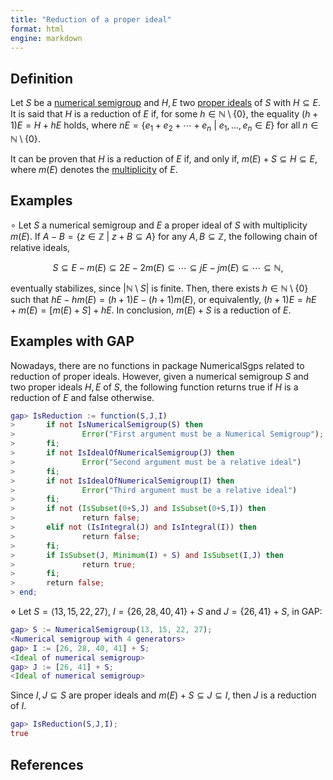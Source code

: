 ```yaml
---
title: "Reduction of a proper ideal"
format: html
engine: markdown
---
```


## Definition

Let $S$ be a [numerical semigroup](../Basic-concepts/Numerical-semigroup.qmd) and $H,E$ two [proper ideals](Proper-ideal.qmd) of $S$ with $H \subseteq E$. It is said that $H$ is a reduction of $E$ if, for some $h \in \mathbb{N} \setminus \{0\}$, the equality $(h+1)E = H + hE$ holds, where $nE = \{e_1 + e_2 + \cdots + e_n ~ | ~ e_1, \ldots, e_n \in E\}$ for all $n \in \mathbb{N} \setminus \{0\}$.

It can be proven that $H$ is a reduction of $E$ if, and only if, $m(E) + S \subseteq H \subseteq E$, where $m(E)$ denotes the [multiplicity](Multiplicity-ideal.qmd) of $E$.

## Examples

$\circ$ Let $S$ a numerical semigroup and $E$ a proper ideal of $S$ with multiplicity $m(E)$. If $A - B = \{z \in \mathbb{Z} ~ | ~ z + B \subseteq A\}$ for any $A,B \subseteq \mathbb{Z}$, the following chain of relative ideals,

$$
S \subseteq E - m(E) \subseteq 2E - 2m(E) \subseteq \cdots \subseteq jE - jm(E) \subseteq \cdots \subseteq \mathbb{N},
$$

eventually stabilizes, since $|\mathbb{N} \setminus S|$ is finite. Then, there exists $h \in \mathbb{N} \setminus \{0\}$ such that $hE - hm(E) = (h+1)E - (h+1)m(E)$, or equivalently, $(h+1)E = hE + m(E) = [m(E) + S] + hE$. In conclusion, $m(E) + S$ is a reduction of $E$.

## Examples with GAP

Nowadays, there are no functions in package NumericalSgps related to reduction of proper ideals. However, given a numerical semigroup $S$ and two proper ideals $H,E$ of $S$, the following function returns true if $H$ is a reduction of $E$ and false otherwise.

``` gap
gap> IsReduction := function(S,J,I)
>       if not IsNumericalSemigroup(S) then
>               Error("First argument must be a Numerical Semigroup");
>       fi;
>       if not IsIdealOfNumericalSemigroup(J) then
>               Error("Second argument must be a relative ideal")
>       fi;
>       if not IsIdealOfNumericalSemigroup(I) then
>               Error("Third argument must be a relative ideal")
>       fi;
>       if not (IsSubset(0+S,J) and IsSubset(0+S,I)) then
>               return false;
>       elif not (IsIntegral(J) and IsIntegral(I)) then
>               return false;
>       fi;
>       if IsSubset(J, Minimum(I) + S) and IsSubset(I,J) then
>               return true;
>       fi;
>       return false;
> end;
```

$\diamond$ Let $S = \langle 13, 15, 22, 27 \rangle$, $I = \{26, 28, 40, 41\} + S$ and $J = \{26, 41\} + S$, in GAP:

``` gap
gap> S := NumericalSemigroup(13, 15, 22, 27);
<Numerical semigroup with 4 generators>
gap> I := [26, 28, 40, 41] + S;
<Ideal of numerical semigroup>
gap> J := [26, 41] + S;
<Ideal of numerical semigroup>
```

Since $I,J \subseteq S$ are proper ideals and $m(E) + S \subseteq J \subseteq I$, then $J$ is a reduction of $I$.

``` gap
gap> IsReduction(S,J,I);
true
```

## References

<!-- https://docs.gap-system.org/doc/tut/chap0_mj.html -->
